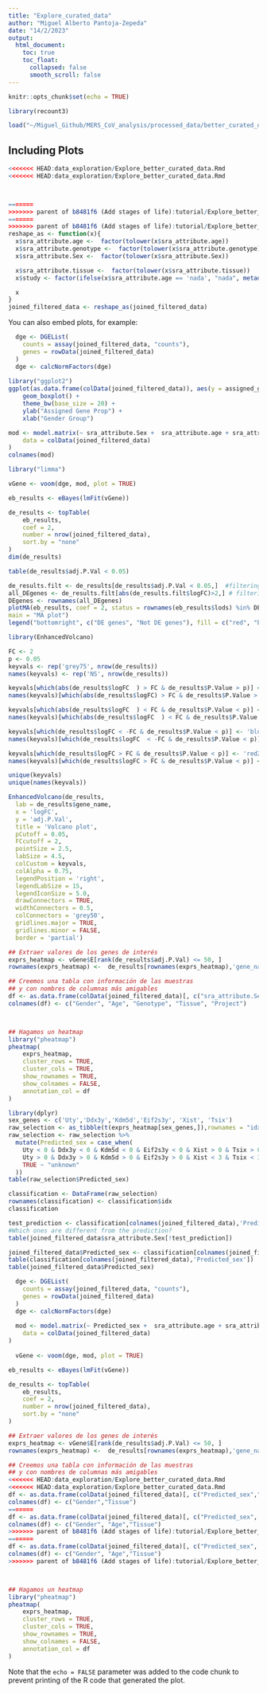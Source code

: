 ```yaml
---
title: "Explore_curated_data"
author: "Miguel Alberto Pantoja-Zepeda"
date: "14/2/2023"
output:
  html_document:
    toc: true
    toc_float:
      collapsed: false
      smooth_scroll: false
---
```

```r
knitr::opts_chunk$set(echo = TRUE)
```


```r
library(recount3)

load("~/Miguel_Github/MERS_CoV_analysis/processed_data/better_curated_data.RData")
```

## Including Plots


```r
<<<<<<< HEAD:data_exploration/Explore_better_curated_data.Rmd
<<<<<<< HEAD:data_exploration/Explore_better_curated_data.Rmd



=======
>>>>>>> parent of b8481f6 (Add stages of life):tutorial/Explore_better_curated_data.Rmd
=======
>>>>>>> parent of b8481f6 (Add stages of life):tutorial/Explore_better_curated_data.Rmd
reshape_as <- function(x){
  x$sra_attribute.age <-  factor(tolower(x$sra_attribute.age))
  x$sra_attribute.genotype <-  factor(tolower(x$sra_attribute.genotype))
  x$sra_attribute.Sex <-  factor(tolower(x$sra_attribute.Sex))

  x$sra_attribute.tissue <-  factor(tolower(x$sra_attribute.tissue))
  x$study <- factor(ifelse(x$sra_attribute.age == 'nada', "nada", metadata(x)$project))

  x
}
joined_filtered_data <- reshape_as(joined_filtered_data)
```

You can also embed plots, for example:
```r
  dge <- DGEList(
    counts = assay(joined_filtered_data, "counts"),
    genes = rowData(joined_filtered_data)
  )
  dge <- calcNormFactors(dge)
  
library("ggplot2")
ggplot(as.data.frame(colData(joined_filtered_data)), aes(y = assigned_gene_prop, x = sra_attribute.Sex)) +
    geom_boxplot() +
    theme_bw(base_size = 20) +
    ylab("Assigned Gene Prop") +
    xlab("Gender Group")


```


```r
mod <- model.matrix(~ sra_attribute.Sex +  sra_attribute.age + sra_attribute.genotype + sra_attribute.tissue,
    data = colData(joined_filtered_data)
)
colnames(mod)
```


```r
library("limma")

```


```r

vGene <- voom(dge, mod, plot = TRUE)

eb_results <- eBayes(lmFit(vGene))

de_results <- topTable(
    eb_results,
    coef = 2,
    number = nrow(joined_filtered_data),
    sort.by = "none"
)
dim(de_results)
```

```r
table(de_results$adj.P.Val < 0.05)

```


```r
de_results.filt <- de_results[de_results$adj.P.Val < 0.05,]  #filtering by FDR < 0.01
all_DEgenes <- de_results.filt[abs(de_results.filt$logFC)>2,] # filtering by logFC > 2
DEgenes <- rownames(all_DEgenes) 
plotMA(eb_results, coef = 2, status = rownames(eb_results$lods) %in% DEgenes, legend = FALSE,
main = "MA plot")
legend("bottomright", c("DE genes", "Not DE genes"), fill = c("red", "black"), inset = 0.01)
```

```r
library(EnhancedVolcano)

```


```r


FC <- 2
p <- 0.05
keyvals <- rep('grey75', nrow(de_results))
names(keyvals) <- rep('NS', nrow(de_results))

keyvals[which(abs(de_results$logFC  ) > FC & de_results$P.Value > p)] <- 'grey50'
names(keyvals)[which(abs(de_results$logFC) > FC & de_results$P.Value > p)] <- 'log2FoldChange'

keyvals[which(abs(de_results$logFC  ) < FC & de_results$P.Value < p)] <- 'grey25'
names(keyvals)[which(abs(de_results$logFC  ) < FC & de_results$P.Value < p)] <- '-Log10Q'

keyvals[which(de_results$logFC < -FC & de_results$P.Value < p)] <- 'blue2'
names(keyvals)[which(de_results$logFC  < -FC & de_results$P.Value < p)] <- 'Signif. down-regulated'

keyvals[which(de_results$logFC > FC & de_results$P.Value < p)] <- 'red2'
names(keyvals)[which(de_results$logFC > FC & de_results$P.Value < p)] <- 'Signif. up-regulated'

unique(keyvals)
unique(names(keyvals))

EnhancedVolcano(de_results,
  lab = de_results$gene_name,
  x = 'logFC',
  y = 'adj.P.Val',
  title = 'Volcano plot',
  pCutoff = 0.05,
  FCcutoff = 2,
  pointSize = 2.5,
  labSize = 4.5,
  colCustom = keyvals,
  colAlpha = 0.75,
  legendPosition = 'right',
  legendLabSize = 15,
  legendIconSize = 5.0,
  drawConnectors = TRUE,
  widthConnectors = 0.5,
  colConnectors = 'grey50',
  gridlines.major = TRUE,
  gridlines.minor = FALSE,
  border = 'partial')
```


```r
## Extraer valores de los genes de interés
exprs_heatmap <- vGene$E[rank(de_results$adj.P.Val) <= 50, ]
rownames(exprs_heatmap) <-  de_results[rownames(exprs_heatmap),'gene_name']

## Creemos una tabla con información de las muestras
## y con nombres de columnas más amigables
df <- as.data.frame(colData(joined_filtered_data)[, c("sra_attribute.Sex", "sra_attribute.age","sra_attribute.genotype","sra_attribute.tissue","study")])
colnames(df) <- c("Gender", "Age", "Genotype", "Tissue", "Project")



## Hagamos un heatmap
library("pheatmap")
pheatmap(
    exprs_heatmap,
    cluster_rows = TRUE,
    cluster_cols = TRUE,
    show_rownames = TRUE,
    show_colnames = FALSE,
    annotation_col = df
)
```

```r
library(dplyr)
sex_genes <- c('Uty','Ddx3y','Kdm5d','Eif2s3y', 'Xist', 'Tsix')
raw_selection <- as_tibble(t(exprs_heatmap[sex_genes,]),rownames = "idx")
raw_selection <- raw_selection %>% 
  mutate(Predicted_sex = case_when(
    Uty < 0 & Ddx3y < 0 & Kdm5d < 0 & Eif2s3y < 0 & Xist > 0 & Tsix > 0 ~ "female",
    Uty > 0 & Ddx3y > 0 & Kdm5d > 0 & Eif2s3y > 0 & Xist < 3 & Tsix < 3 ~ "male",
    TRUE ~ "unknown"
  ))
table(raw_selection$Predicted_sex)
```
```r
classification <- DataFrame(raw_selection)
rownames(classification) <- classification$idx
classification
```

```r
test_prediction <- classification[colnames(joined_filtered_data),'Predicted_sex']==joined_filtered_data$sra_attribute.Sex
#Which ones are different from the prediction?
table(joined_filtered_data$sra_attribute.Sex[!test_prediction])

joined_filtered_data$Predicted_sex <- classification[colnames(joined_filtered_data),'Predicted_sex']
table(classification[colnames(joined_filtered_data),'Predicted_sex'])
table(joined_filtered_data$Predicted_sex)
```


```r
  dge <- DGEList(
    counts = assay(joined_filtered_data, "counts"),
    genes = rowData(joined_filtered_data)
  )
  dge <- calcNormFactors(dge)
  
  mod <- model.matrix(~ Predicted_sex +  sra_attribute.age + sra_attribute.genotype + sra_attribute.tissue,
    data = colData(joined_filtered_data)
)
  
  vGene <- voom(dge, mod, plot = TRUE)

eb_results <- eBayes(lmFit(vGene))

de_results <- topTable(
    eb_results,
    coef = 2,
    number = nrow(joined_filtered_data),
    sort.by = "none"
)

## Extraer valores de los genes de interés
exprs_heatmap <- vGene$E[rank(de_results$adj.P.Val) <= 50, ]
rownames(exprs_heatmap) <-  de_results[rownames(exprs_heatmap),'gene_name']

## Creemos una tabla con información de las muestras
## y con nombres de columnas más amigables
<<<<<<< HEAD:data_exploration/Explore_better_curated_data.Rmd
<<<<<<< HEAD:data_exploration/Explore_better_curated_data.Rmd
df <- as.data.frame(colData(joined_filtered_data)[, c("Predicted_sex","sra_attribute.tissue")])
colnames(df) <- c("Gender","Tissue")
=======
df <- as.data.frame(colData(joined_filtered_data)[, c("Predicted_sex", "sra_attribute.age","sra_attribute.tissue")])
colnames(df) <- c("Gender", "Age","Tissue")
>>>>>>> parent of b8481f6 (Add stages of life):tutorial/Explore_better_curated_data.Rmd
=======
df <- as.data.frame(colData(joined_filtered_data)[, c("Predicted_sex", "sra_attribute.age","sra_attribute.tissue")])
colnames(df) <- c("Gender", "Age","Tissue")
>>>>>>> parent of b8481f6 (Add stages of life):tutorial/Explore_better_curated_data.Rmd



## Hagamos un heatmap
library("pheatmap")
pheatmap(
    exprs_heatmap,
    cluster_rows = TRUE,
    cluster_cols = TRUE,
    show_rownames = TRUE,
    show_colnames = FALSE,
    annotation_col = df
)
```
Note that the `echo = FALSE` parameter was added to the code chunk to prevent printing of the R code that generated the plot.
